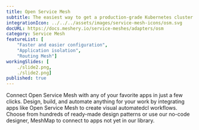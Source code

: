 ```yaml
---
title: Open Service Mesh
subtitle: The easiest way to get a production-grade Kubernetes cluster up and running
integrationIcon: ../../../assets/images/service-mesh-icons/osm.svg
docURL: https://docs.meshery.io/service-meshes/adapters/osm
category: Service Mesh
featureList: [
    "Faster and easier configuration",
    "Application isolation",
    "Routing Mesh"]
workingSlides: [
    ./slide2.png,
    ./slide2.png]
published: true
---
```


<p>
    Connect Open Service Mesh with any of your favorite apps in just a few
    clicks. Design, build, and automate anything for your work by
    integrating apps like Open Service Mesh to create visual automatedcl
    workflows. Choose from hundreds of ready-made design patterns or use
    our no-code designer, MeshMap to connect to apps not yet in our
    library.
</p>
